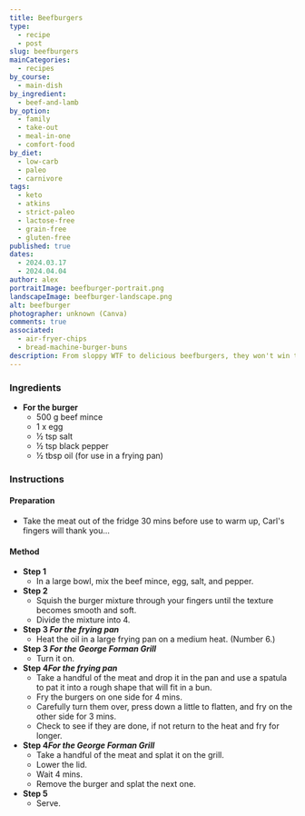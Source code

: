 ```yaml
---
title: Beefburgers
type:
  - recipe
  - post
slug: beefburgers
mainCategories:
  - recipes
by_course:
  - main-dish
by_ingredient:
  - beef-and-lamb
by_option:
  - family
  - take-out
  - meal-in-one
  - comfort-food
by_diet:
  - low-carb
  - paleo
  - carnivore
tags:
  - keto
  - atkins
  - strict-paleo
  - lactose-free
  - grain-free
  - gluten-free
published: true
dates:
  - 2024.03.17
  - 2024.04.04
author: alex
portraitImage: beefburger-portrait.png
landscapeImage: beefburger-landscape.png
alt: beefburger
photographer: unknown (Canva)
comments: true
associated:
  - air-fryer-chips
  - bread-machine-burger-buns
description: From sloppy WTF to delicious beefburgers, they won't win the beauty pageant but will ace the taste test.
---
```


<Ingredients>

### Ingredients

- **For the burger**
  - 500 g beef mince
  - 1 x egg
  - ½ tsp salt
  - ½ tsp black pepper
  - ½ tbsp oil (for use in a frying pan)

</Ingredients>

<Instructions>

### Instructions

#### Preparation

- Take the meat out of the fridge 30 mins before use to warm up, Carl's fingers will thank you...

#### Method

- **Step 1**
  - In a large bowl, mix the beef mince, egg, salt, and pepper.
- **Step 2**
  - Squish the burger mixture through your fingers until the texture becomes smooth and soft.
  - Divide the mixture into 4.
- **Step 3 _For the frying pan_**
  - Heat the oil in a large frying pan on a medium heat. (Number 6.)
- **Step 3 _For the George Forman Grill_**
  - Turn it on.
- **Step 4*For the frying pan***
  - Take a handful of the meat and drop it in the pan and use a spatula to pat it into a rough shape that will fit in a bun.
  - Fry the burgers on one side for 4 mins.
  - Carefully turn them over, press down a little to flatten, and fry on the other side for 3 mins.
  - Check to see if they are done, if not return to the heat and fry for longer.
- **Step 4*For the George Forman Grill***
  - Take a handful of the meat and splat it on the grill.
  - Lower the lid.
  - Wait 4 mins.
  - Remove the burger and splat the next one.
- **Step 5**
  - Serve.

</Instructions>
